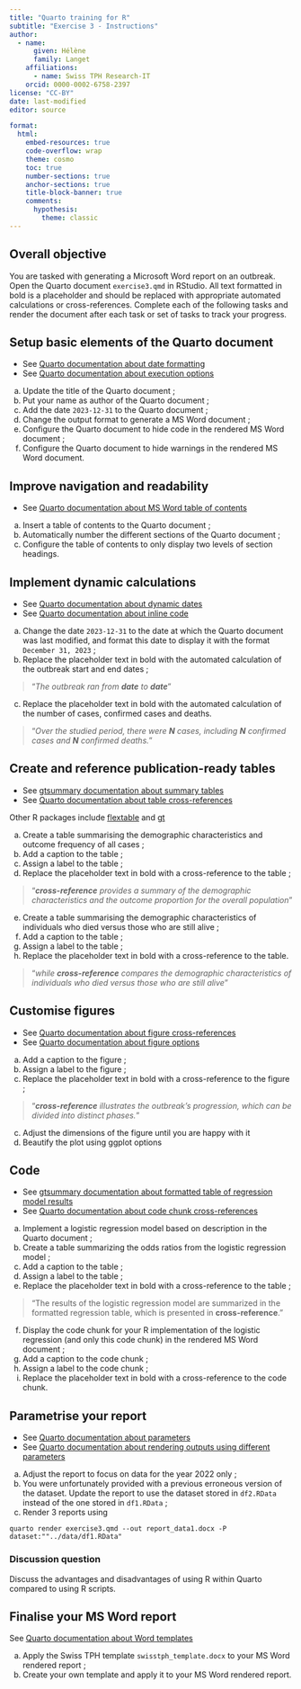 ```yaml
---
title: "Quarto training for R"
subtitle: "Exercise 3 - Instructions"
author:
  - name:
      given: Hélène
      family: Langet
    affiliations:
      - name: Swiss TPH Research-IT
    orcid: 0000-0002-6758-2397
license: "CC-BY"
date: last-modified
editor: source

format:
  html:
    embed-resources: true
    code-overflow: wrap
    theme: cosmo
    toc: true
    number-sections: true
    anchor-sections: true
    title-block-banner: true
    comments:
      hypothesis: 
        theme: classic
---
```


## Overall objective

You are tasked with generating a Microsoft Word report on an outbreak. Open the Quarto document `exercise3.qmd` in RStudio. All text formatted in bold is a placeholder and should be replaced with appropriate automated calculations or cross-references. Complete each of the following tasks and render the document after each task or set of tasks to track your progress.

## Setup basic elements of the Quarto document

::: callout-tip
-   See [Quarto documentation about date formatting](https://quarto.org/docs/reference/dates.html#date-formatting)
-   See [Quarto documentation about execution options](https://quarto.org/docs/computations/execution-options.html)
:::

a.  Update the title of the Quarto document ;
b.  Put your name as author of the Quarto document ;
c.  Add the date `2023-12-31` to the Quarto document ;
d.  Change the output format to generate a MS Word document ;
e.  Configure the Quarto document to hide code in the rendered MS Word document ;
f.  Configure the Quarto document to hide warnings in the rendered MS Word document.

## Improve navigation and readability

::: callout-tip
-   See [Quarto documentation about MS Word table of contents](https://quarto.org/docs/output-formats/ms-word.html#table-of-contents)
:::

a.  Insert a table of contents to the Quarto document ;
b.  Automatically number the different sections of the Quarto document ;
c.  Configure the table of contents to only display two levels of section headings.

## Implement dynamic calculations

::: callout-tip
-   See [Quarto documentation about dynamic dates](https://quarto.org/docs/reference/dates.html#date-parsing)
-   See [Quarto documentation about inline code](https://quarto.org/docs/computations/inline-code.html)
:::

a.  Change the date `2023-12-31` to the date at which the Quarto document was last modified, and format this date to display it with the format `December 31, 2023` ;
b.  Replace the placeholder text in bold with the automated calculation of the outbreak start and end dates ;

> "*The outbreak ran from **date** to **date***"

c.  Replace the placeholder text in bold with the automated calculation of the number of cases, confirmed cases and deaths.

> "*Over the studied period, there were **N** cases, including **N** confirmed cases and **N** confirmed deaths.*"

## Create and reference publication-ready tables

::: callout-tip
-   See [gtsummary documentation about summary tables](https://www.danieldsjoberg.com/gtsummary/articles/tbl_summary.html)
-   See [Quarto documentation about table cross-references](https://quarto.org/docs/authoring/tables.html#cross-references)

Other R packages include [flextable](https://davidgohel.github.io/flextable/) and [gt](https://gt.rstudio.com/)

:::

a.  Create a table summarising the demographic characteristics and outcome frequency of all cases ;
b.  Add a caption to the table ;
c.  Assign a label to the table ;
d.  Replace the placeholder text in bold with a cross-reference to the table ;

> "***cross-reference** provides a summary of the demographic characteristics and the outcome proportion for the overall population*"

e.  Create a table summarising the demographic characteristics of individuals who died versus those who are still alive ;
f.  Add a caption to the table ;
g.  Assign a label to the table ;
h.  Replace the placeholder text in bold with a cross-reference to the table.

> "*while **cross-reference** compares the demographic characteristics of individuals who died versus those who are still alive*"

## Customise figures

::: callout-tip
-   See [Quarto documentation about figure cross-references](https://quarto.org/docs/authoring/cross-references.html#computations)
- See [Quarto documentation about figure options](https://quarto.org/docs/computations/execution-options.html#figure-options)
:::

a.  Add a caption to the figure ;
b.  Assign a label to the figure ;
c.  Replace the placeholder text in bold with a cross-reference to the figure ;

> "***cross-reference** illustrates the outbreak's progression, which can be divided into distinct phases.*"

c.  Adjust the dimensions of the figure until you are happy with it
d.  Beautify the plot using ggplot options

## Code

::: callout-tip
-   See [gtsummary documentation about formatted table of regression model results](https://www.danieldsjoberg.com/gtsummary/articles/tbl_regression.html)
-   See [Quarto documentation about code chunk cross-references](https://quarto.org/docs/authoring/cross-references.html#code-listings)
:::

a.  Implement a logistic regression model based on description in the Quarto document ;
b.  Create a table summarizing the odds ratios from the logistic regression model ;
c.  Add a caption to the table ;
d.  Assign a label to the table ;
e.  Replace the placeholder text in bold with a cross-reference to the table ;

> "The results of the logistic regression model are summarized in the formatted regression table, which is presented in **cross-reference**."

f.  Display the code chunk for your R implementation of the logistic regression (and only this code chunk) in the rendered MS Word document ;
c.  Add a caption to the code chunk ;
d.  Assign a label to the code chunk ;
e.  Replace the placeholder text in bold with a cross-reference to the code chunk. 

## Parametrise your report

::: callout-tip
-   See [Quarto documentation about parameters](https://quarto.org/docs/computations/parameters.html#knitr)
-   See [Quarto documentation about rendering outputs using different parameters](https://quarto.org/docs/computations/parameters.html#rendering)
:::

a.  Adjust the report to focus on data for the year 2022 only ;
c.  You were unfortunately provided with a previous erroneous version of the dataset. Update the report to use the dataset stored in `df2.RData` instead of the one stored in `df1.RData` ;
d. Render 3 reports using 

```
quarto render exercise3.qmd --out report_data1.docx -P dataset:""../data/df1.RData"
```

::: callout-important
### Discussion question

Discuss the advantages and disadvantages of using R within Quarto compared to using R scripts.

:::

## Finalise your MS Word report

::: callout-tip
See [Quarto documentation about Word templates](https://quarto.org/docs/output-formats/ms-word-templates.html)
:::

a.  Apply the Swiss TPH template `swisstph_template.docx` to your MS Word rendered report ;
b.  Create your own template and apply it to your MS Word rendered report.
